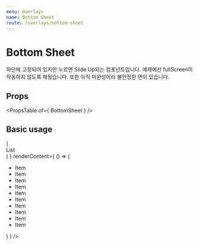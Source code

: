 ```yaml
---
menu: Overlays
name: Bottom Sheet
route: /overlays/bottom-sheet
---
```



# Bottom Sheet

하단에 고정되어 있지만 누르면 Slide Up되는 컴포넌트입니다. 예제에선 fullScreen이 작동하지 않도록 해뒀습니다. 또한 아직 미완성이라 불안정한 면이 있습니다.

## Props

<PropsTable of={ BottomSheet } />

## Basic usage

<Playground>
  <BottomSheet
    title="Bottom Sheet"
    badgeCount={ 101 }
    renderFixedContent={ () => (<div>List</div>) }
    renderContent={ () => (
      <ul style={{ margin: 0 }}>
        <li>Item</li>
        <li>Item</li>
        <li>Item</li>
        <li>Item</li>
        <li>Item</li>
        <li>Item</li>
        <li>Item</li>
        <li>Item</li>
        <li>Item</li>
        <li>Item</li>
      </ul>
    ) }
  />
</Playground>
